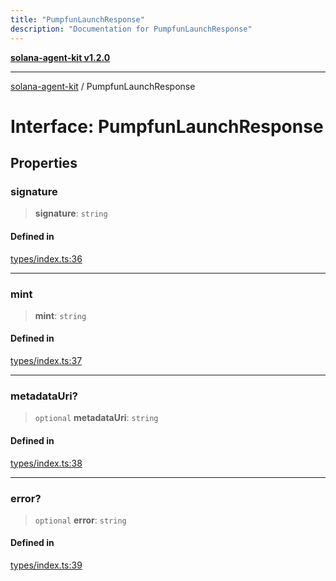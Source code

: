 ```yaml
---
title: "PumpfunLaunchResponse"
description: "Documentation for PumpfunLaunchResponse"
---
```


[**solana-agent-kit v1.2.0**](../README.md)

***

[solana-agent-kit](../README.md) / PumpfunLaunchResponse

# Interface: PumpfunLaunchResponse

## Properties

### signature

> **signature**: `string`

#### Defined in

[types/index.ts:36](https://github.com/thearyanag/solana-agent-kit/blob/c88d8d8c341dc6e1d1c45e94402cf4241851da80/src/types/index.ts#L36)

***

### mint

> **mint**: `string`

#### Defined in

[types/index.ts:37](https://github.com/thearyanag/solana-agent-kit/blob/c88d8d8c341dc6e1d1c45e94402cf4241851da80/src/types/index.ts#L37)

***

### metadataUri?

> `optional` **metadataUri**: `string`

#### Defined in

[types/index.ts:38](https://github.com/thearyanag/solana-agent-kit/blob/c88d8d8c341dc6e1d1c45e94402cf4241851da80/src/types/index.ts#L38)

***

### error?

> `optional` **error**: `string`

#### Defined in

[types/index.ts:39](https://github.com/thearyanag/solana-agent-kit/blob/c88d8d8c341dc6e1d1c45e94402cf4241851da80/src/types/index.ts#L39)
